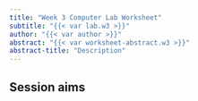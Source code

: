 ```yaml
---
title: "Week 3 Computer Lab Worksheet"
subtitle: "{{< var lab.w3 >}}"
author: "{{< var author >}}"
abstract: "{{< var worksheet-abstract.w3 >}}"
abstract-title: "Description"
---
```


## Session aims
